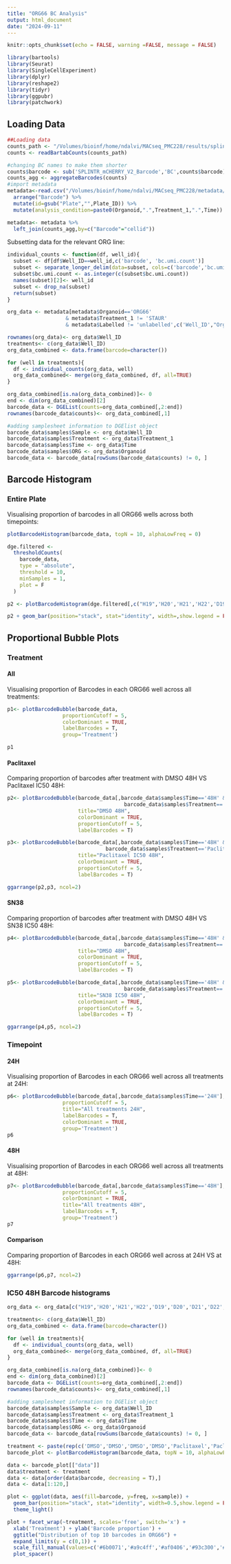 ```yaml
---
title: "ORG66 BC Analysis"
output: html_document
date: "2024-09-11"
---
```


```r
knitr::opts_chunk$set(echo = FALSE, warning =FALSE, message = FALSE)
```

```r
library(bartools)
library(Seurat)
library(SingleCellExperiment)
library(dplyr)
library(reshape2)
library(tidyr)
library(ggpubr)
library(patchwork)
```

## Loading Data
```r
##Loading data
counts_path <- "/Volumes/bioinf/home/ndalvi/MACseq_PMC228/results/splintr/MGC-SA-7209-full/counts/MGC-SA-7209_S1.counts.tsv"
counts <- readBartabCounts(counts_path)

#changing BC names to make them shorter
counts$barcode <- sub('SPLINTR_mCHERRY_V2_Barcode','BC',counts$barcode)
counts_agg <- aggregateBarcodes(counts)
#import metadata
metadata<-read.csv("/Volumes/bioinf/home/ndalvi/MACseq_PMC228/metadata/PMC228.csv",header=T) %>%
  arrange("Barcode") %>%
  mutate(id=gsub("Plate","",Plate_ID)) %>%
  mutate(analysis_condition=paste0(Organoid,".",Treatment_1,".",Time))

metadata<- metadata %>%
  left_join(counts_agg,by=c("Barcode"="cellid"))

```

Subsetting data for the relevant ORG line:
```r
individual_counts <- function(df, well_id){
  subset <- df[df$Well_ID==well_id,c('barcode', 'bc.umi.count')]
  subset <- separate_longer_delim(data=subset, cols=c('barcode','bc.umi.count'),delim = ';')
  subset$bc.umi.count <- as.integer(c(subset$bc.umi.count))
  names(subset)[2]<- well_id
  subset <- drop_na(subset)
  return(subset)
}

org_data <- metadata[metadata$Organoid=='ORG66' 
                   & metadata$Treatment_1 != 'STAUR' 
                   & metadata$Labelled != 'unlabelled',c('Well_ID',"Organoid","Treatment_1",'Time',"barcode", "bc.umi.count")]

rownames(org_data)<- org_data$Well_ID
treatments<- c(org_data$Well_ID)
org_data_combined <- data.frame(barcode=character())

for (well in treatments){
  df <- individual_counts(org_data, well)
  org_data_combined<- merge(org_data_combined, df, all=TRUE)
}

org_data_combined[is.na(org_data_combined)]<- 0
end <- dim(org_data_combined)[2]
barcode_data <- DGEList(counts=org_data_combined[,2:end])
rownames(barcode_data$counts)<- org_data_combined[,1]

#adding samplesheet information to DGElist object
barcode_data$samples$Sample <- org_data$Well_ID
barcode_data$samples$Treatment <- org_data$Treatment_1
barcode_data$samples$Time <- org_data$Time
barcode_data$samples$ORG <- org_data$Organoid
barcode_data <- barcode_data[rowSums(barcode_data$counts) != 0, ]

```

## Barcode Histogram 

### Entire Plate 
Visualising proportion of barcodes in all ORG66 wells across both timepoints:
```r
plotBarcodeHistogram(barcode_data, topN = 10, alphaLowFreq = 0)

dge.filtered <-
  thresholdCounts(
    barcode_data,
    type = "absolute",
    threshold = 10,
    minSamples = 1,
    plot = F
  )

p2 <- plotBarcodeHistogram(dge.filtered[,c("H19",'H20','H21','H22','D19','D20','D21','D22','K19','K20','K21','K22')], topN = 10, alphaLowFreq = 0)   

p2 + geom_bar(position="stack", stat="identity", width=,show.legend = FALSE) + ggtitle("Top 10 barcodes in ORG66")
```

## Proportional Bubble Plots 

### Treatment {.tabset}

#### All
Visualising proportion of Barcodes in each ORG66 well across all treatments:

```r
p1<- plotBarcodeBubble(barcode_data, 
                  proportionCutoff = 5,
                  colorDominant = TRUE,
                  labelBarcodes = T,
                  group='Treatment')

p1
```

#### Paclitaxel

Comparing proportion of barcodes after treatment with DMSO 48H VS Paclitaxel IC50 48H:
```r
p2<- plotBarcodeBubble(barcode_data[,barcode_data$samples$Time=='48H' &
                                      barcode_data$samples$Treatment=='DMSO'],
                       title="DMSO 48H",
                       colorDominant = TRUE,
                       proportionCutoff = 5,
                       labelBarcodes = T)

p3<- plotBarcodeBubble(barcode_data[,barcode_data$samples$Time=='48H' &
                                barcode_data$samples$Treatment=='Paclitaxel_IC50'],
                       title="Paclitaxel IC50 48H",
                       colorDominant = TRUE,
                       proportionCutoff = 5,
                       labelBarcodes = T)

ggarrange(p2,p3, ncol=2)
```

#### SN38

Comparing proportion of barcodes after treatment with DMSO 48H VS SN38 IC50 48H:
```r
p4<- plotBarcodeBubble(barcode_data[,barcode_data$samples$Time=='48H' &
                                      barcode_data$samples$Treatment=='DMSO'],
                       title="DMSO 48H",
                       colorDominant = TRUE,
                       proportionCutoff = 5,
                       labelBarcodes = T)

p5<- plotBarcodeBubble(barcode_data[,barcode_data$samples$Time=='48H' &
                                      barcode_data$samples$Treatment=='SN38_IC50'],
                       title="SN38 IC50 48H",
                       colorDominant = TRUE,
                       proportionCutoff = 5,
                       labelBarcodes = T)

ggarrange(p4,p5, ncol=2)
```

### Timepoint {.tabset}

#### 24H
Visualising proportion of Barcodes in each ORG66 well across all treatments at 24H:
```r
p6<- plotBarcodeBubble(barcode_data[,barcode_data$samples$Time=='24H'], 
                  proportionCutoff = 5,
                  title="All treatments 24H",
                  labelBarcodes = T,
                  colorDominant = TRUE,
                  group='Treatment')
p6
```

#### 48H
Visualising proportion of Barcodes in each ORG66 well across all treatments at 48H:
```r
p7<- plotBarcodeBubble(barcode_data[,barcode_data$samples$Time=='48H'], 
                  proportionCutoff = 5,
                  colorDominant = TRUE,
                  title="All treatments 48H",
                  labelBarcodes = T,
                  group='Treatment')
p7
```

####  Comparison
Comparing proportion of Barcodes in each ORG66 well across at 24H VS at 48H:

```r
ggarrange(p6,p7, ncol=2)
```

### IC50 48H Barcode histograms
```r
org_data <- org_data[c("H19",'H20','H21','H22','D19','D20','D21','D22','K19','K20','K21','K22'),]

treatments<- c(org_data$Well_ID)
org_data_combined <- data.frame(barcode=character())

for (well in treatments){
  df <- individual_counts(org_data, well)
  org_data_combined<- merge(org_data_combined, df, all=TRUE)
}

org_data_combined[is.na(org_data_combined)]<- 0
end <- dim(org_data_combined)[2]
barcode_data <- DGEList(counts=org_data_combined[,2:end])
rownames(barcode_data$counts)<- org_data_combined[,1]

#adding samplesheet information to DGElist object
barcode_data$samples$Sample <- org_data$Well_ID
barcode_data$samples$Treatment <- org_data$Treatment_1
barcode_data$samples$Time <- org_data$Time
barcode_data$samples$ORG <- org_data$Organoid
barcode_data <- barcode_data[rowSums(barcode_data$counts) != 0, ]

treatment <- paste(rep(c('DMSO','DMSO','DMSO','DMSO','Paclitaxel','Paclitaxel','Paclitaxel','Paclitaxel','SN38','SN38','SN38','SN38'),28))
barcode_plot <- plotBarcodeHistogram(barcode_data, topN = 10, alphaLowFreq = 0) 

data <- barcode_plot[["data"]]
data$treatment <- treatment
data <- data[order(data$barcode, decreasing = T),]
data <- data[1:120,]

plot <- ggplot(data, aes(fill=barcode, y=freq, x=sample)) + 
  geom_bar(position="stack", stat="identity", width=0.5,show.legend = FALSE) + 
  theme_light()

plot + facet_wrap(~treatment, scales='free', switch='x') + 
  xlab('Treatment') + ylab('Barcode proportion') + 
  ggtitle("Distribution of top 10 barcodes in ORG66") + 
  expand_limits(y = c(0,1)) + 
  scale_fill_manual(values=c('#6b0071','#a9c4ff','#af0406','#93c300','#0093c3','#d7ff5c','#ffa95c','#fffb5c','#ffa9ef','#ff5c60'))+
  plot_spacer() 
```
